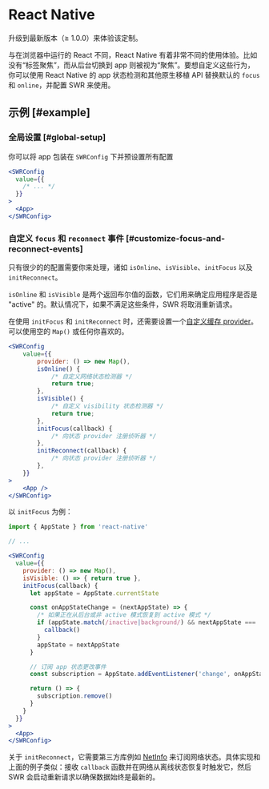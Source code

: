 
# React Native

<Callout>升级到最新版本（≥ 1.0.0）来体验该定制。</Callout>

与在浏览器中运行的 React 不同，React Native 有着非常不同的使用体验。比如没有“标签聚焦”，而从后台切换到 app 则被视为“聚焦”。要想自定义这些行为，你可以使用 React Native 的 app 状态检测和其他原生移植 API 替换默认的 `focus` 和 `online`，并配置 SWR 来使用。

## 示例 [#example]

### 全局设置 [#global-setup]

你可以将 app 包装在 `SWRConfig` 下并预设置所有配置

```jsx
<SWRConfig
  value={{
    /* ... */
  }}
>
  <App>
</SWRConfig>
```

### 自定义 `focus` 和 `reconnect` 事件 [#customize-focus-and-reconnect-events]

只有很少的的配置需要你来处理，诸如 `isOnline`、`isVisible`、`initFocus` 以及 `initReconnect`。

`isOnline` 和 `isVisible` 是两个返回布尔值的函数，它们用来确定应用程序是否是 "active" 的。默认情况下，如果不满足这些条件，SWR 将取消重新请求。

在使用 `initFocus` 和 `initReconnect` 时，还需要设置一个[自定义缓存 provider](/docs/advanced/cache)。可以使用空的 `Map()` 或任何你喜欢的。

```jsx
<SWRConfig
    value={{
        provider: () => new Map(),
        isOnline() {
            /* 自定义网络状态检测器 */
            return true;
        },
        isVisible() {
            /* 自定义 visibility 状态检测器 */
            return true;
        },
        initFocus(callback) {
            /* 向状态 provider 注册侦听器 */
        },
        initReconnect(callback) {
            /* 向状态 provider 注册侦听器 */
        },
    }}
>
    <App />
</SWRConfig>
```

以 `initFocus` 为例：

```jsx
import { AppState } from 'react-native'

// ...

<SWRConfig
  value={{
    provider: () => new Map(),
    isVisible: () => { return true },
    initFocus(callback) {
      let appState = AppState.currentState

      const onAppStateChange = (nextAppState) => {
        /* 如果正在从后台或非 active 模式恢复到 active 模式 */
        if (appState.match(/inactive|background/) && nextAppState === 'active') {
          callback()
        }
        appState = nextAppState
      }

      // 订阅 app 状态更改事件
      const subscription = AppState.addEventListener('change', onAppStateChange)

      return () => {
        subscription.remove()
      }
    }
  }}
>
  <App>
</SWRConfig>
```

关于 `initReconnect`，它需要第三方库例如 [NetInfo](https://github.com/react-native-netinfo/react-native-netinfo) 来订阅网络状态。具体实现和上面的例子类似：接收 `callback` 函数并在网络从离线状态恢复时触发它，然后 SWR 会启动重新请求以确保数据始终是最新的。
